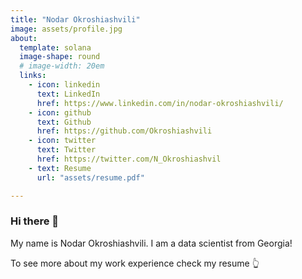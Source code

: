 ```yaml
---
title: "Nodar Okroshiashvili"
image: assets/profile.jpg
about:
  template: solana
  image-shape: round
  # image-width: 20em
  links:
    - icon: linkedin
      text: LinkedIn
      href: https://www.linkedin.com/in/nodar-okroshiashvili/
    - icon: github
      text: Github
      href: https://github.com/Okroshiashvili
    - icon: twitter
      text: Twitter
      href: https://twitter.com/N_Okroshiashvil
    - text: Resume
      url: "assets/resume.pdf"

---
```


### Hi there 👋

My name is Nodar Okroshiashvili. I am a data scientist from Georgia!


To see more about my work experience check my resume 👆

